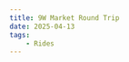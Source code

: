 ```yaml
---
title: 9W Market Round Trip
date: 2025-04-13
tags:
    - Rides
---
```




<Ride 
    instagramUrl="https://www.instagram.com/p/DISe-NKIanY/" 
    routeGpx="9W Market Round Trip Through Central Park (public).gpx"
    routeUrl="https://www.strava.com/routes/3313318634948917892"
/>
